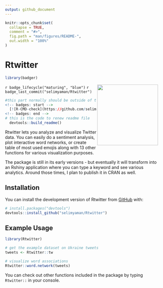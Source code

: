 ```yaml
---
output: github_document
---
```


<!-- README.md is generated from README.Rmd. Please edit that file -->

```r
knitr::opts_chunk$set(
  collapse = TRUE,
  comment = "#>",
  fig.path = "man/figures/README-",
  out.width = "100%"
)
```

# Rtwitter

```r
library(badger)
```
<img src="hex-Rtwitter.png" align="right"  height="200" />

`r badge_lifecycle("maturing", "blue")`
`r badge_last_commit("selimyaman/Rtwitter")`

```r
#this part normally should be outside of the code chunk:
<!-- badges: start -->
  [![R-CMD-check](https://github.com/selimyaman/Rtwitter/workflows/R-CMD-check/badge.svg)](https://github.com/selimyaman/Rtwitter/actions)
<!-- badges: end -->
# this is the code to renew readme file
  devtools::build_readme()
```

Rtwitter lets you analyze and visualize Twitter data. You can easily do a sentiment analysis, plot interactive word networks, or create table of most used emojis along with 13 other functions for various visualization purposes.

The package is still in its early versions - but eventually it will transform into an Rshiny application where you can type a keyword and see various analytics. Around those times, I plan to publish it in CRAN as well.

## Installation

You can install the development version of Rtwitter from [GitHub](https://github.com/) with:

``` r
# install.packages("devtools")
devtools::install_github("selimyaman/Rtwitter")
```

## Example Usage

```r
library(Rtwitter)

# get the example dataset on Ukraine tweets
tweets <- Rtwitter::tw 

# visualize word associations
Rtwitter::word.network(tweets)
```

You can check out other functions included in the package by typing `Rtwitter::` in your console.
